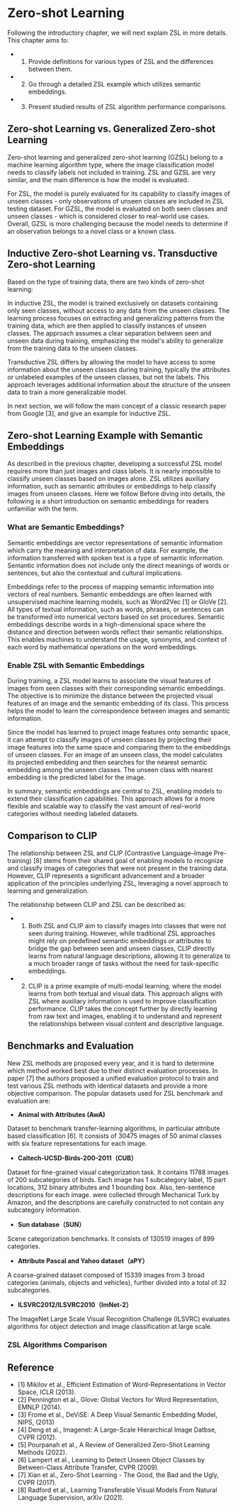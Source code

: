 # Zero-shot Learning

Following the introductory chapter, we will next explain ZSL in more details. This chapter aims to:  
- 1. Provide definitions for various types of ZSL and the differences between them.   
- 2. Go through a detailed ZSL example which utilizes semantic embeddings. 
- 3. Present studied results of ZSL algorithm performance comparisons.  


## Zero-shot Learning vs. Generalized Zero-shot Learning

Zero-shot learning and generalized zero-shot learning (GZSL) belong to a machine learning algorithm type, where the image classification model needs to classify labels not included in training. ZSL and GZSL are very similar, and the main difference is how the model is evaluated.

For ZSL, the model is purely evaluated for its capability to classify images of unseen classes - only observations of unseen classes are included in ZSL testing dataset. For GZSL, the model is evaluated on both seen classes and unseen classes - which is considered closer to real-world use cases. Overall, GZSL is more challenging because the model needs to determine if an observation belongs to a novel class or a known class. 


## Inductive Zero-shot Learning vs. Transductive Zero-shot Learning

Based on the type of training data, there are two kinds of zero-shot learning:

In inductive ZSL, the model is trained exclusively on datasets containing only seen classes, without access to any data from the unseen classes. The learning process focuses on extracting and generalizing patterns from the training data, which are then applied to classify instances of unseen classes. The approach assumes a clear separation between seen and unseen data during training, emphasizing the model's ability to generalize from the training data to the unseen classes. 

Transductive ZSL differs by allowing the model to have access to some information about the unseen classes during training, typically the attributes or unlabeled examples of the unseen classes, but not the labels. This approach leverages additional information about the structure of the unseen data to train a more generalizable model. 

In next section, we will follow the main concept of a classic research paper from Google [3], and give an example for inductive ZSL. 


## Zero-shot Learning Example with Semantic Embeddings

As described in the previous chapter, developing a successful ZSL model requires more than just images and class labels. It is nearly impossible to classify unseen classes based on images alone. ZSL utilizes auxiliary information, such as semantic attributes or embeddings to help classify images from unseen classes. Here we follow  Before diving into details, the following is a short introduction on semantic embeddings for readers unfamiliar with the term. 

### What are Semantic Embeddings? 

Semantic embeddings are vector representations of semantic information which carry the meaning and interpretation of data. For example, the information transferred with spoken text is a type of semantic information. Semantic information does not include only the direct meanings of words or sentences, but also the contextual and cultural implications.

Embeddings refer to the process of mapping semantic information into vectors of real numbers. Semantic embeddings are often learned with unsupervised machine learning models, such as Word2Vec [1] or GloVe [2]. All types of textual information, such as words, phrases, or sentences can be transformed into numerical vectors based on set procedures. Semantic embeddings describe words in a high-dimensional space where the distance and direction between words reflect their semantic relationships. This enables machines to understand the usage, synonyms, and context of each word by mathematical operations on the word embeddings. 

### Enable ZSL with Semantic Embeddings  

During training, a ZSL model learns to associate the visual features of images from seen classes with their corresponding semantic embeddings. The objective is to minimize the distance between the projected visual features of an image and the semantic embedding of its class. This process helps the model to learn the correspondence between images and semantic information.

Since the model has learned to project image features onto semantic space, it can attempt to classify images of unseen classes by projecting their image features into the same space and comparing them to the embeddings of unseen classes. For an image of an unseen class, the model calculates its projected embedding and then searches for the nearest semantic embedding among the unseen classes. The unseen class with nearest embedding is the predicted label for the image.

In summary, semantic embeddings are central to ZSL, enabling models to extend their classification capabilities. This approach allows for a more flexible and scalable way to classify the vast amount of real-world categories without needing labeled datasets.


## Comparison to CLIP 

The relationship between ZSL and CLIP (Contrastive Language–Image Pre-training) [8] stems from their shared goal of enabling models to recognize and classify images of categories that were not present in the training data. However, CLIP represents a significant advancement and a broader application of the principles underlying ZSL, leveraging a novel approach to learning and generalization.

The relationship between CLIP and ZSL can be described as:

- 1. Both ZSL and CLIP aim to classify images into classes that were not seen during training. However, while traditional ZSL approaches might rely on predefined semantic embeddings or attributes to bridge the gap between seen and unseen classes, CLIP directly learns from natural language descriptions, allowing it to generalize to a much broader range of tasks without the need for task-specific embeddings.

- 2. CLIP is a prime example of multi-modal learning, where the model learns from both textual and visual data. This approach aligns with ZSL where auxiliary information is used to improve classification performance. CLIP takes the concept further by directly learning from raw text and images, enabling it to understand and represent the relationships between visual content and descriptive language.


## Benchmarks and Evaluation

New ZSL methods are proposed every year, and it is hard to determine which method worked best due to their distinct evaluation processes. In paper [7] the authors proposed a unified evaluation protocol to train and test various ZSL methods with identical datasets and provide a more objective comparison. The popular datasets used for ZSL benchmark and evaluation are:

- **Animal with Attributes (AwA)**

Dataset to benchmark transfer-learning algorithms, in particular attribute based classification [6]. It consists of 30475 images of 50 animal classes with six feature representations for each image.  

- **Caltech-UCSD-Birds-200-2011（CUB）**

Dataset for fine-grained visual categorization task. It contains 11788 images of 200 subcategories of birds. Each image has 1 subcategory label, 15 part locations, 312 binary attributes and 1 bounding box. Also, ten-sentence descriptions for each image. were collected through Mechanical Turk by Amazon, and the descriptions are carefully constructed to not contain any subcategory information.  

- **Sun database（SUN）**

Scene categorization benchmarks. It consists of 130519 images of 899 categories. 

- **Attribute Pascal and Yahoo dataset（aPY）**

A coarse-grained dataset composed of 15339 images from 3 broad categories (animals, objects and vehicles), further divided into a total of 32 subcategories. 

- **ILSVRC2012/ILSVRC2010（ImNet-2）**

The ImageNet Large Scale Visual Recognition Challenge (ILSVRC) evaluates algorithms for object detection and image classification at large scale. 

### ZSL Algorithms Comparison


## Reference

- [1] Mikilov et al., Efficient Estimation of Word-Representations in Vector Space, ICLR (2013). 
- [2] Pennington et al., Glove: Global Vectors for Word Representation, EMNLP (2014).
- [3] Frome et al., DeViSE: A Deep Visual Semantic Embedding Model, NIPS, (2013)
- [4] Deng et al., Imagenet: A Large-Scale Hierarchical Image Datbse, CVPR (2012). 
- [5] Pourpanah et al., A Review of Generalized Zero-Shot Learning Methods (2022).
- [6] Lampert et al., Learning to Detect Unseen Object Classes by Between-Class Attribute Transfer, CVPR (2009).
- [7] Xian et al., Zero-Shot Learning - The Good, the Bad and the Ugly, CVPR (2017).
- [8] Radford et al., Learning Transferable Visual Models From Natural Language Supervision, arXiv (2021). 
